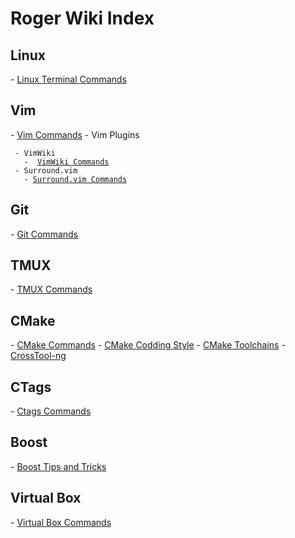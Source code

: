 = Roger Wiki Index =

== Linux ==

-  [[Linux Terminal Commands]] 

== Vim ==

-  [[Vim Commands]] 
-  Vim Plugins 
  - VimWiki 
    -  [[VimWiki Commands]] 
  - Surround.vim
    - [[Surround.vim Commands]]

== Git ==

-  [[Git Commands]]

== TMUX ==

-  [[TMUX Commands]] 

== CMake ==

-  [[CMake Commands]] 
-  [[CMake Codding Style]]
-  [[CMake Toolchains]]
-  [[CrossTool-ng]]

== CTags ==

- [[Ctags Commands]]

== Boost ==

- [[Boost Tips and Tricks]]

== Virtual Box ==

- [[Virtual Box Commands]]
